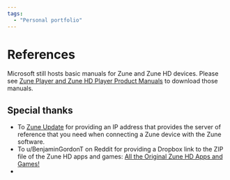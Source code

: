 ```yaml
---
tags:
  - "Personal portfolio"
---
```


# References

Microsoft still hosts basic manuals for Zune and Zune HD devices. Please see [Zune Player and Zune HD Player Product Manuals](https://www.microsoft.com/en-us/download/details.aspx?id=30468) to download those manuals.

## Special thanks

- To [Zune Update](https://www.zuneupdate.com/) for providing an IP address that provides the server of reference that you need when connecting a Zune device with the Zune software.
- To u/BenjaminGordonT on Reddit for providing a Dropbox link to the ZIP file of the Zune HD apps and games: [All the Original Zune HD Apps and Games!](https://www.reddit.com/r/Zune/comments/52yo3h/all_the_original_zune_hd_apps_and_games/)
- 